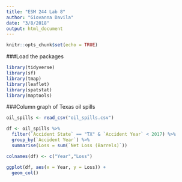 ```yaml
---
title: "ESM 244 Lab 8"
author: "Giovanna Davila"
date: "3/8/2018"
output: html_document
---
```


```r
knitr::opts_chunk$set(echo = TRUE)
```

###Load the packages

```r

library(tidyverse)
library(sf)
library(tmap)
library(leaflet)
library(spatstat)
library(maptools)

```

###Column graph of Texas oil spills

```r

oil_spills <- read_csv("oil_spills.csv")

df <- oil_spills %>% 
  filter(`Accident State` == "TX" & `Accident Year` < 2017) %>% 
  group_by(`Accident Year`) %>% 
  summarise(Loss = sum(`Net Loss (Barrels)`))

colnames(df) <- c("Year","Loss")

ggplot(df, aes(x = Year, y = Loss)) +
  geom_col()

```

